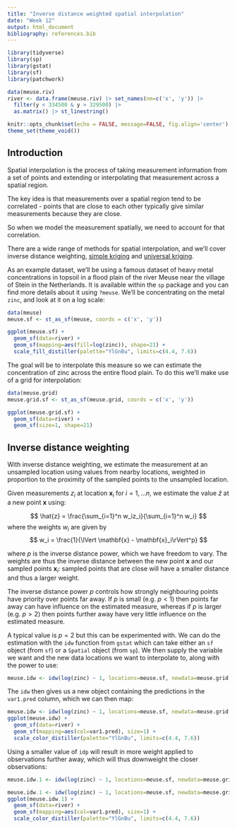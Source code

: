 ```yaml
---
title: "Inverse distance weighted spatial interpolation"
date: "Week 12"
output: html_document
bibliography: references.bib
---
```


```r
library(tidyverse)
library(sp)
library(gstat)
library(sf)
library(patchwork)

data(meuse.riv)
river <- data.frame(meuse.riv) |> set_names(nm=c('x', 'y')) |>
  filter(y < 334500 & y > 329500) |>
  as.matrix() |> st_linestring()

knitr::opts_chunk$set(echo = FALSE, message=FALSE, fig.align='center')
theme_set(theme_void())
```

## Introduction

Spatial interpolation is the process of taking measurement information from a set of points and extending or interpolating that measurement across a spatial region.

The key idea is that measurements over a spatial region tend to be correlated - points that are close to each other typically give similar measurements because they are close.

So when we model the measurement spatially, we need to account for that correlation.

There are a wide range of methods for spatial interpolation, and we'll cover inverse distance weighting, [simple kriging](week12_simple_kriging.html) and [universal kriging](week12_universal_kriging.html).

As an example dataset, we'll be using a famous dataset of heavy metal concentrations in topsoil in a flood plain of the river Meuse near the village of Stein in the Netherlands. It is available within the `sp` package and you can find more details about it using `?meuse`. We'll be concentrating on the metal `zinc`, and look at it on a log scale:

```r
data(meuse)
meuse.sf <- st_as_sf(meuse, coords = c('x', 'y'))

ggplot(meuse.sf) +
  geom_sf(data=river) +
  geom_sf(mapping=aes(fill=log(zinc)), shape=21) +
  scale_fill_distiller(palette="YlGnBu", limits=c(4.4, 7.6))
```

The goal will be to interpolate this measure so we can estimate the concentration of zinc across the entire flood plain. To do this we'll make use of a grid for interpolation:

```r
data(meuse.grid)
meuse.grid.sf <- st_as_sf(meuse.grid, coords = c('x', 'y'))

ggplot(meuse.grid.sf) +
  geom_sf(data=river) +
  geom_sf(size=1, shape=21)
```

## Inverse distance weighting

With inverse distance weighting, we estimate the measurement at an unsampled location using values from nearby locations, weighted in proportion to the proximity of the sampled points to the unsampled location.

Given measurements $z_i$ at location $\mathbf{x}_i$ for $i=1, \ldots n$, we estimate the value $\hat{z}$ at a new point $\mathbf{x}$ using:

$$
\hat{z} = \frac{\sum_{i=1}^n w_iz_i}{\sum_{i=1}^n w_i}
$$
where the weights $w_i$ are given by
$$
w_i = \frac{1}{\lVert \mathbf{x} - \mathbf{x}_i\rVert^p}
$$

where $p$ is the inverse distance power, which we have freedom to vary. The weights are thus the inverse distance between the new point $\mathbf{x}$ and our sampled points $\mathbf{x}_i$: sampled points that are close will have a smaller distance and thus a larger weight.

The inverse distance power $p$ controls how strongly neighbouring points have priority over points far away. If $p$ is small (e.g. $p < 1$) then points far away can have influence on the estimated measure, whereas if $p$ is larger (e.g. $p > 2$) then points further away have very little influence on the estimated measure.

A typical value is $p=2$ but this can be experimented with. We can do the estimation with the `idw` function from `gstat` which can take either an `sf` object (from `sf`) or a `Spatial` object (from `sp`). We then supply the variable we want and the new data locations we want to interpolate to, along with the power to use:

```r
meuse.idw <- idw(log(zinc) ~ 1, locations=meuse.sf, newdata=meuse.grid.sf, idp = 2)
```

The `idw` then gives us a new object containing the predictions in the `var1.pred` column, which we can then map:

```r
meuse.idw <- idw(log(zinc) ~ 1, locations=meuse.sf, newdata=meuse.grid.sf, idp = 2, debug.level=0)
ggplot(meuse.idw) +
  geom_sf(data=river) +
  geom_sf(mapping=aes(col=var1.pred), size=1) +
  scale_color_distiller(palette="YlGnBu", limits=c(4.4, 7.6))

```

Using a smaller value of `idp` will result in more weight applied to observations further away, which will thus downweight the closer observations:

```r
meuse.idw.1 <- idw(log(zinc) ~ 1, locations=meuse.sf, newdata=meuse.grid.sf, idp = 1)
```

```r
meuse.idw.1 <- idw(log(zinc) ~ 1, locations=meuse.sf, newdata=meuse.grid.sf, idp = 1, debug.level=0)
ggplot(meuse.idw.1) +
  geom_sf(data=river) +
  geom_sf(mapping=aes(col=var1.pred), size=1) +
  scale_color_distiller(palette="YlGnBu", limits=c(4.4, 7.6))
```
